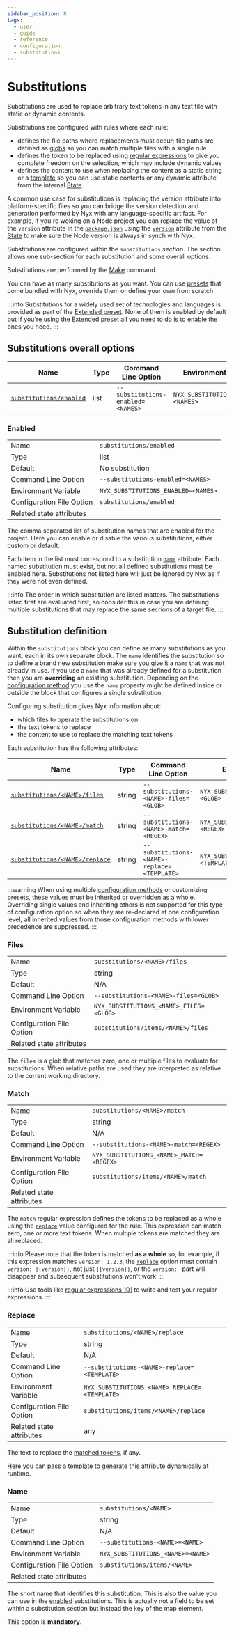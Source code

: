 ```yaml
---
sidebar_position: 8
tags:
  - user
  - guide
  - reference
  - configuration
  - substitutions
---
```


# Substitutions

Substitutions are used to replace arbitrary text tokens in any text file with static or dynamic contents.

Substitutions are configured with rules where each rule:

* defines the file paths where replacements must occur; file paths are defined as [globs](https://en.wikipedia.org/wiki/Glob_(programming)) so you can match multiple files with a single rule
* defines the token to be replaced using [regular expressions](https://en.wikipedia.org/wiki/Regular_expression) to give you complete freedom on the selection, which may include dynamic values
* defines the content to use when replacing the content as a static string or a [template](templates.mdx) so you can use static contents or any dynamic attribute from the internal [State](../state-reference/index.md)

A common use case for substitutions is replacing the version attribute into platform-specific files so you can bridge the version detection and generation performed by Nyx with any language-specific artifact. For example, if you're woking on a Node project you can replace the value of the `version` attribute in the [`package.json`](https://docs.npmjs.com/cli/v9/configuring-npm/package-json#version) using the [`version`](../state-reference/global-attributes.mdx#version) attribute from the [State](../state-reference/index.md) to make sure the Node version is always in synch with Nyx.

Substitutions are configured within the `substitutions` *section*. The section allows one sub-section for each substitution and some overall options.

Substitutions are performed by the [Make](../introduction/how-nyx-works.mdx#make) command.

You can have as many substitutions as you want. You can use [presets](../configuration-presets/index.md) that come bundled with Nyx, override them or define your own from scratch.

:::info
Substitutions for a widely used set of technologies and languages is provided as part of the [Extended preset](../configuration-presets/extended.mdx#substitutions). None of them is enabled by default but if you're using the Extended preset all you need to do is to [enable](#enabled) the ones you need.
:::

## Substitutions overall options

| Name                                             | Type   | Command Line Option                            | Environment Variable                             | Default                                |
| ------------------------------------------------ | -------| ---------------------------------------------- | ------------------------------------------------ | -------------------------------------- |
| [`substitutions/enabled`](#enabled)              | list   | `--substitutions-enabled=<NAMES>`              | `NYX_SUBSTITUTIONS_ENABLED=<NAMES>`              | No substitution                        |

### Enabled

|                           |                                                                                          |
| ------------------------- | ---------------------------------------------------------------------------------------- |
| Name                      | `substitutions/enabled`                                                                  |
| Type                      | list                                                                                     |
| Default                   | No substitution                                                                          |
| Command Line Option       | `--substitutions-enabled=<NAMES>`                                                        |
| Environment Variable      | `NYX_SUBSTITUTIONS_ENABLED=<NAMES>`                                                      |
| Configuration File Option | `substitutions/enabled`                                                                  |
| Related state attributes  |                                                                                          |

The comma separated list of substitution names that are enabled for the project. Here you can enable or disable the various substitutions, either custom or default.

Each item in the list must correspond to a substitution [`name`](#name) attribute. Each named substitution must exist, but not all defined substitutions must be enabled here. Substitutions not listed here will just be ignored by Nyx as if they were not even defined.

:::info
The order in which substitution are listed matters. The substitutions listed first are evaluated first, so consider this in case you are defining multiple substitutions that may replace the same secrions of a target file.
:::

## Substitution definition

Within the `substitutions` block you can define as many substitutions as you want, each in its own separate block. The `name` identifies the substitution so to define a brand new substitution make sure you give it a `name` that was not already in use. If you use a `name` that was already defined for a substitution then you are **overriding** an existing substitution. Depending on the [configuration method](../introduction/configuration-methods.mdx) you use the `name` property might be defined inside or outside the block that configures a single substitution.

Configuring substitution gives Nyx information about:

* which files to operate the substitutions on
* the text tokens to replace
* the content to use to replace the matching text tokens

Each substitution has the following attributes:

| Name                                                                   | Type    | Command Line Option                                         | Environment Variable                                           | Default                                    |
| ---------------------------------------------------------------------- | ------- | ----------------------------------------------------------- | -------------------------------------------------------------- | ------------------------------------------ |
| [`substitutions/<NAME>/files`](#files)                                 | string  | `--substitutions-<NAME>-files=<GLOB>`                       | `NYX_SUBSTITUTIONS_<NAME>_FILES=<GLOB>`                        | N/A                                        |
| [`substitutions/<NAME>/match`](#match)                                 | string  | `--substitutions-<NAME>-match=<REGEX>`                      | `NYX_SUBSTITUTIONS_<NAME>_MATCH=<REGEX>`                       | N/A                                        |
| [`substitutions/<NAME>/replace`](#replace)                             | string  | `--substitutions-<NAME>-replace=<TEMPLATE>`                 | `NYX_SUBSTITUTIONS_<NAME>_REPLACE=<TEMPLATE>`                  | N/A                                        |

:::warning
When using multiple [configuration methods](../introduction/configuration-methods.mdx) or customizing [presets](../configuration-presets/index.md), these values must be inherited or overridden as a whole. Overriding single values and inheriting others is not supported for this type of configuration option so when they are re-declared at one configuration level, all inherited values from those configuration methods with lower precedence are suppressed.
:::

### Files

|                           |                                                                                          |
| ------------------------- | ---------------------------------------------------------------------------------------- |
| Name                      | `substitutions/<NAME>/files`                                                             |
| Type                      | string                                                                                   |
| Default                   | N/A                                                                                      |
| Command Line Option       | `--substitutions-<NAME>-files=<GLOB>`                                                    |
| Environment Variable      | `NYX_SUBSTITUTIONS_<NAME>_FILES=<GLOB>`                                                  |
| Configuration File Option | `substitutions/items/<NAME>/files`                                                       |
| Related state attributes  |                                                                                          |

The `files` is a glob that matches zero, one or multiple files to evaluate for substitutions. When relative paths are used they are interpreted as relative to the current working directory.

### Match

|                           |                                                                                          |
| ------------------------- | ---------------------------------------------------------------------------------------- |
| Name                      | `substitutions/<NAME>/match`                                                             |
| Type                      | string                                                                                   |
| Default                   | N/A                                                                                      |
| Command Line Option       | `--substitutions-<NAME>-match=<REGEX>`                                                   |
| Environment Variable      | `NYX_SUBSTITUTIONS_<NAME>_MATCH=<REGEX>`                                                 |
| Configuration File Option | `substitutions/items/<NAME>/match`                                                       |
| Related state attributes  |                                                                                          |

The `match` regular expression defines the tokens to be replaced as a whole using the [`replace`](#replace) value configured for the rule. This expression can match zero, one or more text tokens. When multiple tokens are matched they are all replaced.

:::info
Please note that the token is matched **as a whole** so, for example, if this expression matches `version: 1.2.3`, the [`replace`](#replace) option must contain `version: {{version}}`, not just `{{version}}`, or the `version: ` part will disappear and subsequent substitutions won't work.
:::

:::info
Use tools like [regular expressions 101](https://regex101.com/) to write and test your regular expressions.
:::

### Replace

|                           |                                                                                          |
| ------------------------- | ---------------------------------------------------------------------------------------- |
| Name                      | `substitutions/<NAME>/replace`                                                           |
| Type                      | string                                                                                   |
| Default                   | N/A                                                                                      |
| Command Line Option       | `--substitutions-<NAME>-replace=<TEMPLATE>`                                              |
| Environment Variable      | `NYX_SUBSTITUTIONS_<NAME>_REPLACE=<TEMPLATE>`                                            |
| Configuration File Option | `substitutions/items/<NAME>/replace`                                                     |
| Related state attributes  | any                                                                                      |

The text to replace the [matched tokens](#match), if any.

Here you can pass a [template](templates.mdx) to generate this attribute dynamically at runtime.

### Name

|                           |                                                                                          |
| ------------------------- | ---------------------------------------------------------------------------------------- |
| Name                      | `substitutions/<NAME>`                                                                   |
| Type                      | string                                                                                   |
| Default                   | N/A                                                                                      |
| Command Line Option       | `--substitutions-<NAME>=<NAME>`                                                          |
| Environment Variable      | `NYX_SUBSTITUTIONS_<NAME>=<NAME>`                                                        |
| Configuration File Option | `substitutions/items/<NAME>`                                                             |
| Related state attributes  |                                                                                          |

The short name that identifies this substitution. This is also the value you can use in the [enabled](#enabled) substitutions. This is actually not a field to be set within a substitution section but instead the key of the map element.

This option is **mandatory**.
